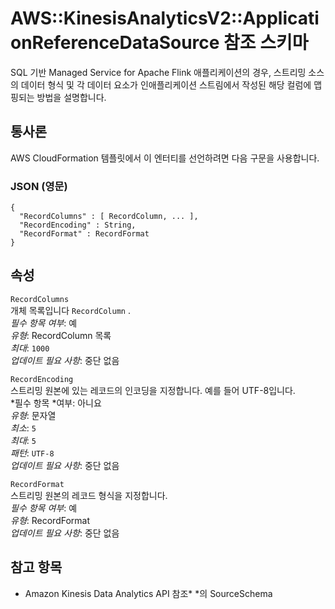 # AWS::KinesisAnalyticsV2::ApplicationReferenceDataSource 참조 스키마

SQL 기반 Managed Service for Apache Flink 애플리케이션의 경우, 스트리밍 소스의 데이터 형식 및 각 데이터 요소가 인애플리케이션 스트림에서 작성된 해당 컬럼에 맵핑되는 방법을 설명합니다.

## 통사론

AWS CloudFormation 템플릿에서 이 엔터티를 선언하려면 다음 구문을 사용합니다.

### JSON (영문)

```
{
  "RecordColumns" : [ RecordColumn, ... ],
  "RecordEncoding" : String,
  "RecordFormat" : RecordFormat
}
```

## 속성

`RecordColumns`  
개체 목록입니다 `RecordColumn` .  
_필수 항목 여부_: 예  
_유형_: RecordColumn 목록  
_최대_: `1000`  
_업데이트 필요 사항_: 중단 없음

`RecordEncoding`  
스트리밍 원본에 있는 레코드의 인코딩을 지정합니다. 예를 들어 UTF-8입니다.  
*필수 항목 *여부: 아니요  
_유형_: 문자열  
_최소_: `5`  
_최대_: `5`  
_패턴_: `UTF-8`  
_업데이트 필요 사항_: 중단 없음

`RecordFormat`  
스트리밍 원본의 레코드 형식을 지정합니다.  
_필수 항목 여부_: 예  
_유형_: RecordFormat  
_업데이트 필요 사항_: 중단 없음

## 참고 항목

- Amazon Kinesis Data Analytics API 참조\* \*의 SourceSchema
